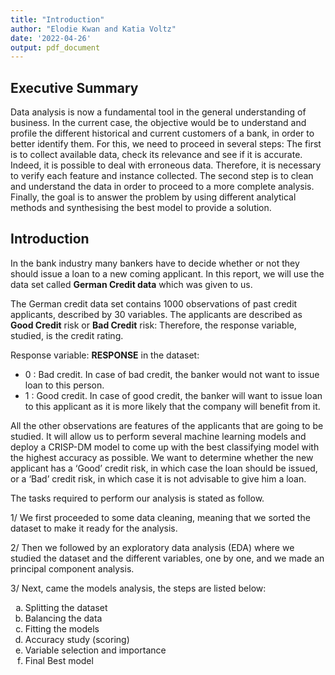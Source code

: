 ```yaml
---
title: "Introduction"
author: "Elodie Kwan and Katia Voltz"
date: '2022-04-26'
output: pdf_document
---
```



## Executive Summary

Data analysis is now a fundamental tool in the general understanding of business. In the current case, the objective would be to understand and profile the different historical and current customers of a bank, in order to better identify them. For this, we need to proceed in several steps: The first is to collect available data, check its relevance and see if it is accurate. Indeed, it is possible to deal with erroneous data. Therefore, it is necessary to verify each feature and instance collected. The second step is to clean and understand the data in order to proceed to a more complete analysis. Finally, the goal is to answer the problem by using different analytical methods and synthesising the best model to provide a solution. 


## Introduction 
In the bank industry many bankers have to decide whether or not they should issue a loan to a new coming applicant. In this report, we will use the data set called **German Credit data** which was given to us. 


The German credit data set contains 1000 observations of past credit applicants, described by 30 variables. The applicants are described as **Good Credit** risk or **Bad Credit** risk: Therefore, the response variable, studied, is the credit rating. 


Response variable: **RESPONSE** in the dataset:

+ 0 : Bad credit. In case of bad credit, the banker would not want to issue loan to this person. 
+ 1 : Good credit. In case of good credit, the banker will want to issue loan to this applicant as it is more likely that the company will benefit from it. 


All the other observations are features of the applicants that are going to be studied. It will allow us to perform several machine learning models and deploy a CRISP-DM model to come up with the best classifying model with the highest accuracy as possible. We want to determine whether the new applicant has a 'Good' credit risk, in which case the loan should be issued, or a 'Bad' credit risk, in which case it is not advisable to give him a loan.


The tasks required to perform our analysis is stated as follow. 

1/ We first proceeded to some data cleaning, meaning that we sorted the dataset to make it ready for the analysis. 

2/ Then we followed by an exploratory data analysis (EDA) where we studied the dataset and the different variables, one by one, and we made an principal component analysis. 

3/ Next, came the models analysis, the steps are listed below: 

  a) Splitting the dataset
  b) Balancing the data
  c) Fitting the models
  d) Accuracy study (scoring)
  e) Variable selection and importance
  f) Final Best model 
  
